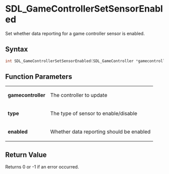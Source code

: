 = SDL_GameControllerSetSensorEnabled =

Set whether data reporting for a game controller sensor is enabled.

== Syntax ==

<syntaxhighlight lang='c'>
int SDL_GameControllerSetSensorEnabled(SDL_GameController *gamecontroller, SDL_SensorType type, SDL_bool enabled);
</syntaxhighlight>

== Function Parameters ==

{|
|'''gamecontroller'''
|The controller to update
|-
|'''type'''
|The type of sensor to enable/disable
|-
|'''enabled'''
|Whether data reporting should be enabled
|}

== Return Value ==

Returns 0 or -1 if an error occurred.


